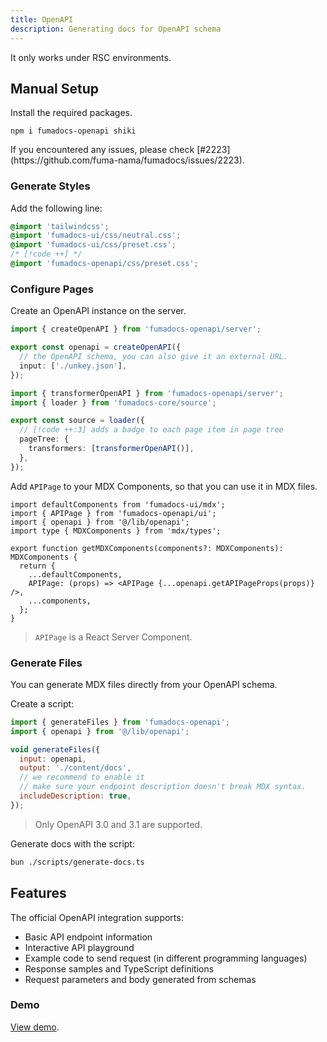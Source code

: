 ```yaml
---
title: OpenAPI
description: Generating docs for OpenAPI schema
---
```


<Callout type="warning" title="Server Component Only">
  It only works under RSC environments.
</Callout>

## Manual Setup

Install the required packages.

```npm
npm i fumadocs-openapi shiki
```

<Callout title="For Bun PM" type="warning">
  If you encountered any issues, please check
  [#2223](https://github.com/fuma-nama/fumadocs/issues/2223).
</Callout>

### Generate Styles

Add the following line:

```css title="Tailwind CSS"
@import 'tailwindcss';
@import 'fumadocs-ui/css/neutral.css';
@import 'fumadocs-ui/css/preset.css';
/* [!code ++] */
@import 'fumadocs-openapi/css/preset.css';
```

### Configure Pages

Create an OpenAPI instance on the server.

```ts title="lib/openapi.ts"
import { createOpenAPI } from 'fumadocs-openapi/server';

export const openapi = createOpenAPI({
  // the OpenAPI schema, you can also give it an external URL.
  input: ['./unkey.json'],
});
```

```ts title="lib/source.ts"
import { transformerOpenAPI } from 'fumadocs-openapi/server';
import { loader } from 'fumadocs-core/source';

export const source = loader({
  // [!code ++:3] adds a badge to each page item in page tree
  pageTree: {
    transformers: [transformerOpenAPI()],
  },
});
```

Add `APIPage` to your MDX Components, so that you can use it in MDX files.

```tsx title="mdx-components.tsx"
import defaultComponents from 'fumadocs-ui/mdx';
import { APIPage } from 'fumadocs-openapi/ui';
import { openapi } from '@/lib/openapi';
import type { MDXComponents } from 'mdx/types';

export function getMDXComponents(components?: MDXComponents): MDXComponents {
  return {
    ...defaultComponents,
    APIPage: (props) => <APIPage {...openapi.getAPIPageProps(props)} />,
    ...components,
  };
}
```

> `APIPage` is a React Server Component.

### Generate Files

You can generate MDX files directly from your OpenAPI schema.

Create a script:

```js title="scripts/generate-docs.ts"
import { generateFiles } from 'fumadocs-openapi';
import { openapi } from '@/lib/openapi';

void generateFiles({
  input: openapi,
  output: './content/docs',
  // we recommend to enable it
  // make sure your endpoint description doesn't break MDX syntax.
  includeDescription: true,
});
```

> Only OpenAPI 3.0 and 3.1 are supported.

Generate docs with the script:

```bash
bun ./scripts/generate-docs.ts
```

## Features

The official OpenAPI integration supports:

- Basic API endpoint information
- Interactive API playground
- Example code to send request (in different programming languages)
- Response samples and TypeScript definitions
- Request parameters and body generated from schemas

### Demo

[View demo](/docs/openapi).
